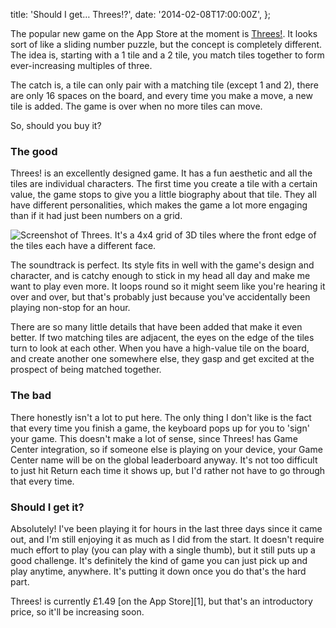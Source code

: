   title: 'Should I get… Threes!?',
  date: '2014-02-08T17:00:00Z',
};

The popular new game on the App Store at the moment is
[Threes!](https://itunes.apple.com/gb/app/threes!/id779157948?mt=8&at=10l7rn&ct=thr).
It looks sort of like a sliding number puzzle, but the concept is completely
different. The idea is, starting with a 1 tile and a 2 tile, you match tiles
together to form ever-increasing multiples of three.

The catch is, a tile can only pair with a matching tile (except 1 and 2), there
are only 16 spaces on the board, and every time you make a move, a new tile is
added. The game is over when no more tiles can move.

So, should you buy it?

### The good

Threes! is an excellently designed game. It has a fun aesthetic and all the
tiles are individual characters. The first time you create a tile with a certain
value, the game stops to give you a little biography about that tile. They all
have different personalities, which makes the game a lot more engaging than if
it had just been numbers on a grid.

![Screenshot of Threes. It's a 4x4 grid of 3D tiles where the front edge of the tiles each have a different face.](/img/2014-02-threes-game.png)

The soundtrack is perfect. Its style fits in well with the game's design and
character, and is catchy enough to stick in my head all day and make me want to
play even more. It loops round so it might seem like you're hearing it over and
over, but that's probably just because you've accidentally been playing non-stop
for an hour.

There are so many little details that have been added that make it even better.
If two matching tiles are adjacent, the eyes on the edge of the tiles turn to
look at each other. When you have a high-value tile on the board, and create
another one somewhere else, they gasp and get excited at the prospect of being
matched together.

### The bad

There honestly isn't a lot to put here. The only thing I don't like is the fact
that every time you finish a game, the keyboard pops up for you to 'sign' your
game. This doesn't make a lot of sense, since Threes! has Game Center
integration, so if someone else is playing on your device, your Game Center name
will be on the global leaderboard anyway. It's not too difficult to just hit
Return each time it shows up, but I'd rather not have to go through that every
time.

### Should I get it?

Absolutely! I've been playing it for hours in the last three days since it came
out, and I'm still enjoying it as much as I did from the start. It doesn't
require much effort to play (you can play with a single thumb), but it still
puts up a good challenge. It's definitely the kind of game you can just pick up
and play anytime, anywhere. It's putting it down once you do that's the hard
part.

Threes! is currently £1.49 [on the App Store][1], but that's an introductory
price, so it'll be increasing soon.
